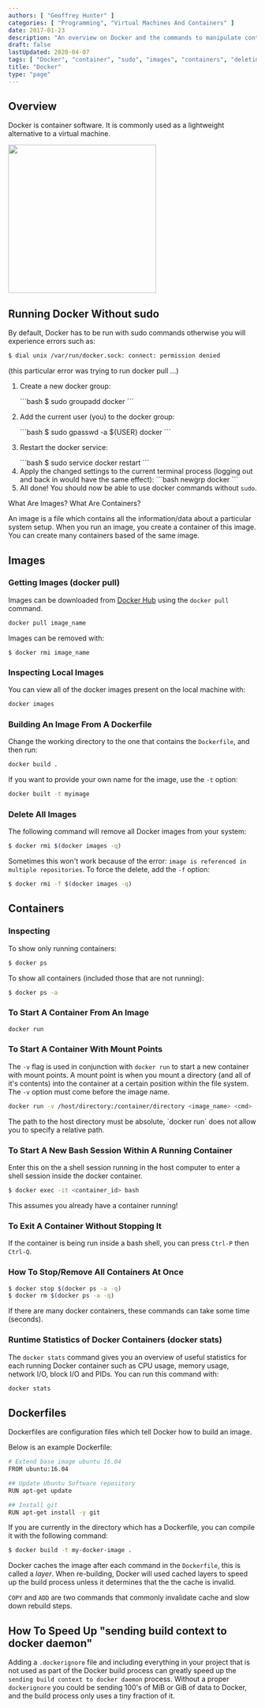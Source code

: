 ```yaml
---
authors: [ "Geoffrey Hunter" ]
categories: [ "Programming", "Virtual Machines And Containers" ]
date: 2017-01-23
description: "An overview on Docker and the commands to manipulate containers and images."
draft: false
lastUpdated: 2020-04-07
tags: [ "Docker", "container", "sudo", "images", "containers", "deleting", "programming", "service", "mount points", "cache", "stats" ]
title: "Docker"
type: "page"
---
```



## Overview

Docker is container software. It is commonly used as a lightweight alternative to a virtual machine.


<Image src={docker_logo} width="300px"></Image>

## Running Docker Without sudo

<p>By default, Docker has to be run with sudo commands otherwise you will experience errors such as:</p>

```bash
$ dial unix /var/run/docker.sock: connect: permission denied
```

<p>(this particular error was trying to run docker pull ...)</p>

<ol>
  <li>
    <p>Create a new docker group:</p>
    ```bash
    $ sudo groupadd docker
    ```
  </li>
  <li>
    <p>Add the current user (you) to the docker group:</p>
    ```bash
    $ sudo gpasswd -a ${USER} docker
    ```
  </li>
  <li>
    <p>Restart the docker service:</p>
    ```bash
    $ sudo service docker restart
    ```
  </li>
  <li>
Apply the changed settings to the current terminal process (logging out and back in would have the same effect):
```bash
newgrp docker
```
  </li>
  <li>All done! You should now be able to use docker commands without <code>sudo</code>.</li>
</ol>

<p>What Are Images? What Are Containers?</p>

<p>An image is a file which contains all the information/data about a particular system setup. When you run an image,
  you create a container of this image. You can create many containers based of the same image.</p>

## Images

### Getting Images (docker pull)

Images can be downloaded from [Docker Hub](https://hub.docker.com/) using the `docker pull` command.

```bash
docker pull image_name
```

Images can be removed with:

```
$ docker rmi image_name
```

### Inspecting Local Images

You can view all of the docker images present on the local machine with:

```bash
docker images
```

### Building An Image From A Dockerfile

Change the working directory to the one that contains the `Dockerfile`, and then run:

```bash
docker build .
```

If you want to provide your own name for the image, use the `-t` option:

```bash
docker built -t myimage
```

### Delete All Images

The following command will remove all Docker images from your system:

```bash
$ docker rmi $(docker images -q)
```

Sometimes this won't work because of the error: `image is referenced in multiple repositories`. To force the delete, add the `-f` option:

```bash
$ docker rmi -f $(docker images -q)
```

## Containers

### Inspecting

To show only running containers:

```bash
$ docker ps
```

To show all containers (included those that are not running):

```bash
$ docker ps -a
```

### To Start A Container From An Image

```bash
docker run 
```

### To Start A Container With Mount Points

The `-v` flag is used in conjunction with `docker run` to start a new container with mount points. A mount point is when you mount a directory (and all of it's contents) into the container at a certain position within the file system. The `-v` option must come before the image name.

```bash
docker run -v /host/directory:/container/directory <image_name> <cmd>
```

<Aside type="note">
The path to the host directory must be absolute, `docker run` does not allow you to specify a relative path.
</Aside>

### To Start A New Bash Session Within A Running Container

Enter this on the a shell session running in the host computer to enter a shell session inside the docker container.

```bash
$ docker exec -it <container_id> bash
```

<Aside type="note">
This assumes you already have a container running!
</Aside>

### To Exit A Container Without Stopping It

If the container is being run inside a bash shell, you can press <code>Ctrl-P</code> then <code>Ctrl-Q</code>.

### How To Stop/Remove All Containers At Once

```bash
$ docker stop $(docker ps -a -q)
$ docker rm $(docker ps -a -q)
```

If there are many docker containers, these commands can take some time (seconds).

### Runtime Statistics of Docker Containers (docker stats)

The `docker stats` command gives you an overview of useful statistics for each running Docker container such as CPU usage, memory usage, network I/O, block I/O and PIDs. You can run this command with:

```bash
docker stats
```

## Dockerfiles

Dockerfiles are configuration files which tell Docker how to build an image.

Below is an example Dockerfile:

```bash
# Extend base image ubuntu 16.04
FROM ubuntu:16.04

## Update Ubuntu Software repository
RUN apt-get update

## Install git
RUN apt-get install -y git
```

If you are currently in the directory which has a Dockerfile, you can compile it with the following command:

```bash
$ docker build -t my-docker-image .
```

Docker caches the image after each command in the `Dockerfile`, this is called a _layer_. When re-building, Docker will used cached layers to speed up the build process unless it determines that the the cache is invalid.

`COPY` and `ADD` are two commands that commonly invalidate cache and slow down rebuild steps.

## How To Speed Up "sending build context to docker daemon"

Adding a `.dockerignore` file and including everything in your project that is not used as part of the Docker build process can greatly speed up the `sending build context to docker daemon` process. Without a proper `dockerignore` you could be sending 100's of MiB or GiB of data to Docker, and the build process only uses a tiny fraction of it.